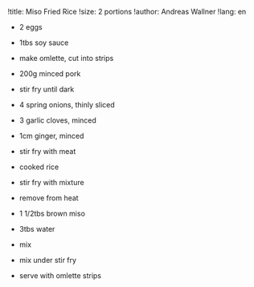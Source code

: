 !title: Miso Fried Rice
!size: 2 portions
!author: Andreas Wallner
!lang: en

* 2 eggs
* 1tbs soy sauce
- make omlette, cut into strips

* 200g minced pork
- stir fry until dark

* 4 spring onions, thinly sliced
* 3 garlic cloves, minced
* 1cm ginger, minced
- stir fry with meat

* cooked rice
- stir fry with mixture
- remove from heat

* 1 1/2tbs brown miso
* 3tbs water
- mix
- mix under stir fry
- serve with omlette strips